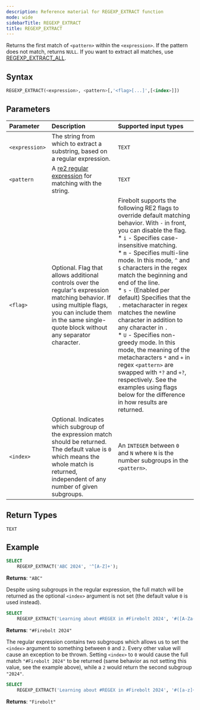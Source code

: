 ```yaml
---
description: Reference material for REGEXP_EXTRACT function
mode: wide
sidebarTitle: REGEXP_EXTRACT
title: REGEXP_EXTRACT
---
```



 
Returns the first match of `<pattern>` within the `<expression>`. If the pattern does not match, returns `NULL`. If you want to extract all matches, use [REGEXP_EXTRACT_ALL](/functions-reference/string/regexp-extract-all).

## Syntax


```sql
REGEXP_EXTRACT(<expression>, <pattern>[,'<flag>[...]',[<index>]])
```

## Parameters 


| Parameter   | Description |Supported input types |
| :----------- | :----------------------------------------- | :---------------------|
| `<expression>`  | The string from which to extract a substring, based on a regular expression. | `TEXT` |
| `<pattern` | A [re2 regular expression](https://github.com/google/re2/wiki/Syntax) for matching with the string. | `TEXT` | 
| `<flag>` | Optional. Flag that allows additional controls over the regular's expression matching behavior. If using multiple flags, you can include them in the same single-quote block without any separator character. | Firebolt supports the following RE2 flags to override default matching behavior. With `-` in front, you can disable the flag.<br/>* `i` - Specifies case-insensitive matching.<br/>* `m` - Specifies multi-line mode. In this mode, `^` and `$` characters in the regex match the beginning and end of the line.<br/>* `s` - (Enabled per default) Specifies that the `.` metacharacter in regex matches the newline character in addition to any character in `.`<br/>* `U` - Specifies non-greedy mode. In this mode, the meaning of the metacharacters `*` and `+` in regex `<pattern>` are swapped with `*?` and `+?`, respectively. See the examples using flags below for the difference in how results are returned. |
| `<index>`| Optional. Indicates which subgroup of the expression match should be returned. The default value is `0` which means the whole match is returned, independent of any number of given subgroups. | An `INTEGER` between `0` and `N` where `N` is the number subgroups in the `<pattern>`.|

## Return Types
`TEXT`

## Example


```sql
SELECT
	REGEXP_EXTRACT('ABC 2024', '^[A-Z]+');
```
**Returns**: `"ABC"`

Despite using subgroups in the regular expression, the full match will be returned as the optional `<index>` argument is not set (the default value `0` is used instead).

```sql
SELECT
	REGEXP_EXTRACT('Learning about #REGEX in #Firebolt 2024', '#([A-Za-z]+) (\d+)');
```
**Returns**: `"#Firebolt 2024"`

The regular expression contains two subgroups which allows us to set the `<index>` argument to something between `0` and `2`. Every other value will cause an exception to be thrown. Setting `<index>` to `0` would cause the full match `"#Firebolt 2024"` to be returned (same behavior as not setting this value, see the example above), while a `2` would return the second subgroup `"2024"`.

```sql
SELECT
	REGEXP_EXTRACT('Learning about #REGEX in #Firebolt 2024', '#([a-z]+) (\d+)', 'i', 1);
```
**Returns**: `"Firebolt"`

